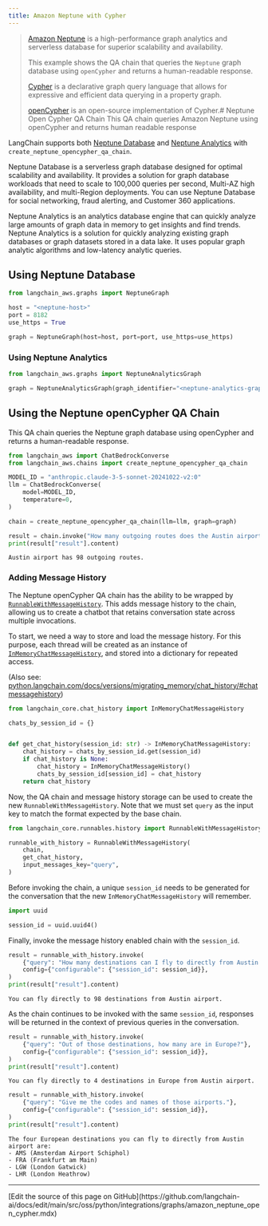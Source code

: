 ```yaml
---
title: Amazon Neptune with Cypher
---
```


>[Amazon Neptune](https://aws.amazon.com/neptune/) is a high-performance graph analytics and serverless database for superior scalability and availability.
>
>This example shows the QA chain that queries the `Neptune` graph database using `openCypher` and returns a human-readable response.
>
>[Cypher](https://en.wikipedia.org/wiki/Cypher_(query_language)) is a declarative graph query language that allows for expressive and efficient data querying in a property graph.
>
>[openCypher](https://opencypher.org/) is an open-source implementation of Cypher.# Neptune Open Cypher QA Chain
This QA chain queries Amazon Neptune using openCypher and returns human readable response

LangChain supports both [Neptune Database](https://docs.aws.amazon.com/neptune/latest/userguide/intro.html) and [Neptune Analytics](https://docs.aws.amazon.com/neptune-analytics/latest/userguide/what-is-neptune-analytics.html) with `create_neptune_opencypher_qa_chain`.

Neptune Database is a serverless graph database designed for optimal scalability and availability. It provides a solution for graph database workloads that need to scale to 100,000 queries per second, Multi-AZ high availability, and multi-Region deployments. You can use Neptune Database for social networking, fraud alerting, and Customer 360 applications.

Neptune Analytics is an analytics database engine that can quickly analyze large amounts of graph data in memory to get insights and find trends. Neptune Analytics is a solution for quickly analyzing existing graph databases or graph datasets stored in a data lake. It uses popular graph analytic algorithms and low-latency analytic queries.

## Using Neptune Database

```python
from langchain_aws.graphs import NeptuneGraph

host = "<neptune-host>"
port = 8182
use_https = True

graph = NeptuneGraph(host=host, port=port, use_https=use_https)
```

### Using Neptune Analytics

```python
from langchain_aws.graphs import NeptuneAnalyticsGraph

graph = NeptuneAnalyticsGraph(graph_identifier="<neptune-analytics-graph-id>")
```

## Using the Neptune openCypher QA Chain

This QA chain queries the Neptune graph database using openCypher and returns a human-readable response.

```python
from langchain_aws import ChatBedrockConverse
from langchain_aws.chains import create_neptune_opencypher_qa_chain

MODEL_ID = "anthropic.claude-3-5-sonnet-20241022-v2:0"
llm = ChatBedrockConverse(
    model=MODEL_ID,
    temperature=0,
)

chain = create_neptune_opencypher_qa_chain(llm=llm, graph=graph)

result = chain.invoke("How many outgoing routes does the Austin airport have?")
print(result["result"].content)
```

```output
Austin airport has 98 outgoing routes.
```

### Adding Message History

The Neptune openCypher QA chain has the ability to be wrapped by [`RunnableWithMessageHistory`](https://python.langchain.com/v0.2/api_reference/core/runnables/langchain_core.runnables.history.RunnableWithMessageHistory.html#langchain_core.runnables.history.RunnableWithMessageHistory). This adds message history to the chain, allowing us to create a chatbot that retains conversation state across multiple invocations.

To start, we need a way to store and load the message history. For this purpose, each thread will be created as an instance of [`InMemoryChatMessageHistory`](https://python.langchain.com/api_reference/core/chat_history/langchain_core.chat_history.InMemoryChatMessageHistory.html), and stored into a dictionary for repeated access.

(Also see: [python.langchain.com/docs/versions/migrating_memory/chat_history/#chatmessagehistory](https://python.langchain.com/docs/versions/migrating_memory/chat_history/#chatmessagehistory))

```python
from langchain_core.chat_history import InMemoryChatMessageHistory

chats_by_session_id = {}


def get_chat_history(session_id: str) -> InMemoryChatMessageHistory:
    chat_history = chats_by_session_id.get(session_id)
    if chat_history is None:
        chat_history = InMemoryChatMessageHistory()
        chats_by_session_id[session_id] = chat_history
    return chat_history
```

Now, the QA chain and message history storage can be used to create the new `RunnableWithMessageHistory`. Note that we must set `query` as the input key to match the format expected by the base chain.

```python
from langchain_core.runnables.history import RunnableWithMessageHistory

runnable_with_history = RunnableWithMessageHistory(
    chain,
    get_chat_history,
    input_messages_key="query",
)
```

Before invoking the chain, a unique `session_id` needs to be generated for the conversation that the new `InMemoryChatMessageHistory` will remember.

```python
import uuid

session_id = uuid.uuid4()
```

Finally, invoke the message history enabled chain with the `session_id`.

```python
result = runnable_with_history.invoke(
    {"query": "How many destinations can I fly to directly from Austin airport?"},
    config={"configurable": {"session_id": session_id}},
)
print(result["result"].content)
```

```output
You can fly directly to 98 destinations from Austin airport.
```

As the chain continues to be invoked with the same `session_id`, responses will be returned in the context of previous queries in the conversation.

```python
result = runnable_with_history.invoke(
    {"query": "Out of those destinations, how many are in Europe?"},
    config={"configurable": {"session_id": session_id}},
)
print(result["result"].content)
```

```output
You can fly directly to 4 destinations in Europe from Austin airport.
```

```python
result = runnable_with_history.invoke(
    {"query": "Give me the codes and names of those airports."},
    config={"configurable": {"session_id": session_id}},
)
print(result["result"].content)
```

```output
The four European destinations you can fly to directly from Austin airport are:
- AMS (Amsterdam Airport Schiphol)
- FRA (Frankfurt am Main)
- LGW (London Gatwick)
- LHR (London Heathrow)
```

---

<Callout icon="pen-to-square" iconType="regular">
  [Edit the source of this page on GitHub](https://github.com/langchain-ai/docs/edit/main/src/oss/python/integrations/graphs/amazon_neptune_open_cypher.mdx)
</Callout>
